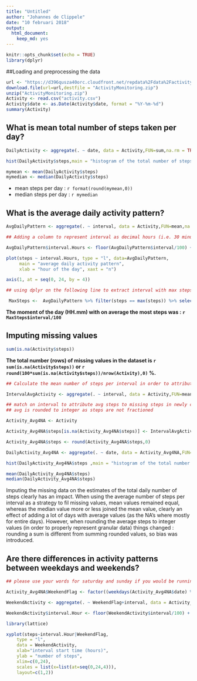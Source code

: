 ---
title: "Untitled"
author: "Johannes de Clippele"
date: "10 februari 2018"
output: 
  html_document: 
    keep_md: yes
---

```{r setup, include=FALSE}
knitr::opts_chunk$set(echo = TRUE)
library(dplyr)
```


##Loading and preprocessing the data  

``` {r data_in}

url <- "https://d396qusza40orc.cloudfront.net/repdata%2Fdata%2Factivity.zip"
download.file(url=url,destfile = "ActivityMonitoring.zip")
unzip("ActivityMonitoring.zip")
Activity <- read.csv("activity.csv")
Activity$date <- as.Date(Activity$date, format = "%Y-%m-%d")
summary(Activity)

```

## What is mean total number of steps taken per day?  

```{r mean}

DailyActivity <- aggregate(. ~ date, data = Activity,FUN=sum,na.rm = TRUE)

hist(DailyActivity$steps,main = "histogram of the total number of steps taken each day", xlab = "steps per day")

mymean <- mean(DailyActivity$steps)
mymedian <- median(DailyActivity$steps)

```
     
 - mean steps per day : `r format(round(mymean,0))`
 - median steps per day : `r mymedian`
  
## What is the average daily activity pattern?  

```{r avgdaily, warning=FALSE}

AvgDailyPattern <- aggregate(. ~ interval, data = Activity,FUN=mean,na.rm = TRUE)

## Adding a column to represent interval as decimal hours (i.e. 30 minutes is 0.50 hours)

AvgDailyPattern$interval.Hours <- floor(AvgDailyPattern$interval/100) + (AvgDailyPattern$interval/100-floor(AvgDailyPattern$interval/100))/0.6

plot(steps ~ interval.Hours, type = "l", data=AvgDailyPattern, 
     main = "average daily activity pattern",
     xlab = "hour of the day", xaxt = "n")

axis(1, at = seq(0, 24, by = 4))

## using dplyr on the following line to extract interval with max steps

 MaxSteps <-  AvgDailyPattern %>% filter(steps == max(steps)) %>% select(interval,steps)

```

   **The moment of the day (HH.mm) with on average the most steps was  : `r MaxSteps$interval/100`**   

## Imputing missing values  

```{r NA}
sum(is.na(Activity$steps))
```
  
   **The total number (rows) of missing values in the dataset is `r sum(is.na(Activity$steps))` or `r round(100*sum(is.na(Activity$steps))/nrow(Activity),0)` %.**  
   
```{r NA_Strategy}
## Calculate the mean number of steps per interval in order to attribute that value to the NA's in the dataset

IntervalAvgActivity <- aggregate(. ~ interval, data = Activity,FUN=mean,na.rm = TRUE)

## match on interval to attribute avg steps to missing steps in newly created Activity dataset
## avg is rounded to integer as steps are not fractioned

Activity_Avg4NA <- Activity

Activity_Avg4NA$steps[is.na(Activity_Avg4NA$steps)] <- IntervalAvgActivity[match(Activity_Avg4NA$interval,IntervalAvgActivity$interval),2]

Activity_Avg4NA$steps <- round(Activity_Avg4NA$steps,0)

DailyActivity_Avg4NA <- aggregate(. ~ date, data = Activity_Avg4NA,FUN=sum,na.rm = TRUE)

hist(DailyActivity_Avg4NA$steps ,main = "histogram of the total number of steps taken each day", xlab = "steps per day")

mean(DailyActivity_Avg4NA$steps)
median(DailyActivity_Avg4NA$steps)


```


Imputing the missing data on the estimates of the total daily number of steps clearly has an impact.
  When using the average number of steps per interval as a strategy to fil missing values, mean values remained equal, whereas the median value more or less joined the mean value, clearly an effect of adding a lot of days with average values (as the NA's where mostly for entire days).
  However, when rounding the average steps to integer values (in order to properly represent granular data) things changed : rounding a sum is different from summing rounded values, so bias was introduced.    
  
  
##  Are there differences in activity patterns between weekdays and weekends?
  

```{r weekend}

## please use your words for saturday and sunday if you would be running the line of code below

Activity_Avg4NA$WeekendFlag <- factor((weekdays(Activity_Avg4NA$date) %in% c("zaterdag","zondag")), levels=c(TRUE, FALSE), labels=c('weekend', 'weekday'))

WeekendActivity <- aggregate(. ~ WeekendFlag+interval, data = Activity_Avg4NA,FUN=mean,na.rm = TRUE)

WeekendActivity$interval.Hour <- floor(WeekendActivity$interval/100) + (WeekendActivity$interval/100-floor(WeekendActivity$interval/100))/0.6

library(lattice)

xyplot(steps~interval.Hour|WeekendFlag, 
    type = "l",
    data = WeekendActivity,
    xlab="interval start time (hours)", 
    ylab = "number of steps",
    xlim=c(0,24),
    scales = list(x=list(at=seq(0,24,4))),
    layout=c(1,2))

```

  
